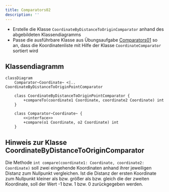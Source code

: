 ```yaml
---
title: Comparators02
description: ''
---
```



- Erstelle die Klasse `CoordinateByDistanceToOriginComparator` anhand des
  abgebildeten Klassendiagramms
- Passe die ausführbare Klasse aus Übungsaufgabe
  [Comparators01](comparators01) so an, dass die Koordinatenliste mit Hilfe
  der Klasse `CoordinateComparator` sortiert wird

## Klassendiagramm

```mermaid
classDiagram
    Comparator~Coordinate~ <|.. CoordinateByDistanceToOriginPointComparator

    class CoordinateByDistanceToOriginPointComparator {
        +compareTo(coordinate1 Coordinate, coordinate2 Coordinate) int
    }

    class Comparator~Coordinate~ {
        <<interface>>
        +compare(o1 Coordinate, o2 Coordinate) int
    }
```

## Hinweis zur Klasse CoordinateByDistanceToOriginComparator

Die Methode `int compare(coordinate1: Coordinate, coordinate2: Coordinate)` soll
zwei eingehende Koordinaten anhand ihrer jeweiligen Distanz zum Nullpunkt
vergleichen. Ist die Distanz der ersten Koordinate zum Nullpunkt kleiner als
bzw. größer als bzw. gleich die der zweiten Koordinate, soll der Wert -1 bzw. 1
bzw. 0 zurückgegeben werden.

<Exercise pullRequest="48" branchSuffix="comparators/02" />
